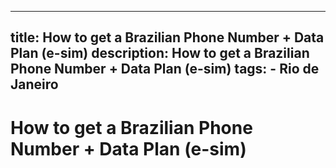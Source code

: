 ---
  title: How to get a Brazilian Phone Number + Data Plan (e-sim)
  description: How to get a Brazilian Phone Number + Data Plan (e-sim)
  tags:
    - Rio de Janeiro
  ---
  # How to get a Brazilian Phone Number + Data Plan (e-sim)
  
